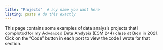 ```yaml
---
title: "Projects"  # any name you want here
listing: posts # do this exactly
---
```


This page contains some examples of data analysis projects that I completed for my Advanced Data Analysis (ESM 244) class at Bren in 2021. Cick on the "Code" button in each post to view the code I wrote for that section.